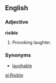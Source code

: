 ==English==
===Adjective===
'''risible'''
# Provoking laughter.
===Synonyms===
* [[laughable]]

[[gl:Risible]]